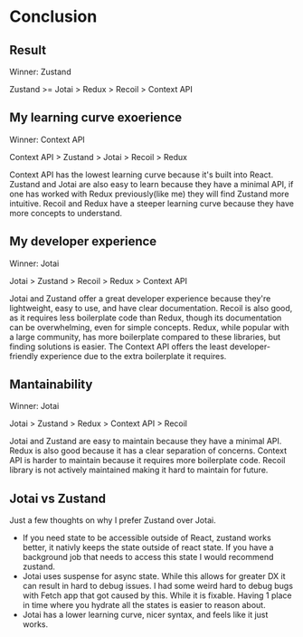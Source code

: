 # Conclusion

## Result
Winner: Zustand

Zustand >= Jotai > Redux > Recoil > Context API


## My learning curve exoerience
Winner: Context API

Context API > Zustand > Jotai > Recoil > Redux

Context API has the lowest learning curve because it's built into React. 
Zustand and Jotai are also easy to learn because they have a minimal API, if one has worked with Redux previously(like me) they will find Zustand more intuitive. 
Recoil and Redux have a steeper learning curve because they have more concepts to understand.


## My developer experience
Winner: Jotai

Jotai > Zustand > Recoil > Redux > Context API

Jotai and Zustand offer a great developer experience because they're lightweight, easy to use, and have clear documentation. 
Recoil is also good, as it requires less boilerplate code than Redux, though its documentation can be overwhelming, even for simple concepts. 
Redux, while popular with a large community, has more boilerplate compared to these libraries, but finding solutions is easier. 
The Context API offers the least developer-friendly experience due to the extra boilerplate it requires.

## Mantainability
Winner: Jotai

Jotai > Zustand > Redux > Context API > Recoil

Jotai and Zustand are easy to maintain because they have a minimal API. 
Redux is also good because it has a clear separation of concerns. 
Context API is harder to maintain because it requires more boilerplate code. 
Recoil library is not actively maintained making it hard to maintain for future.

## Jotai vs Zustand

Just a few thoughts on why I prefer Zustand over Jotai.

* If you need state to be accessible outside of React, zustand works better, it nativly keeps the state outside of react state. If you have a background job that needs to access this state I would recommend zustand.
* Jotai uses suspense for async state. While this allows for greater DX it can result in hard to debug issues. I had some weird hard to debug bugs with Fetch app that got caused by this. While it is fixable. Having 1 place in time where you hydrate all the states is easier to reason about.
* Jotai has a lower learning curve, nicer syntax, and feels like it just works.
